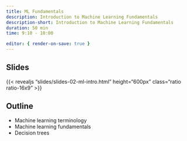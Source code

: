 ```yaml
---
title: ML Fundamentals
description: Introduction to Machine Learning Fundamentals 
description-short: Introduction to Machine Learning Fundamentals
duration: 50 min
time: 9:10 - 10:00

editor: { render-on-save: true }
---
```


## Slides

{{< revealjs "slides/slides-02-ml-intro.html" height="600px" class="ratio ratio-16x9" >}}

## Outline

- Machine learning terminology
- Machine learning fundamentals
- Decision trees
